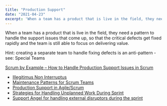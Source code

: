 ```yaml
---
title: "Production Support"
date: "2021-04-23"
excerpt: 'When a team has a product that is live in the field, they need a pattern to handle the'
---
```


When a team has a product that is live in the field, they need a pattern to handle the support issues that come up, so that the critical defects get fixed rapidly and the team is still able to focus on delivering value.

Hint: creating a separate team to handle fixing defects is an anti-pattern - see: Special Teams

[Scrum by Example – How to Handle Production Support Issues in Scrum](/blog/scrum-production-support)

<HighlightBox heading="Resource Links" variant="resourceLinks">

- [Illegitimus Non Interruptus](https://sites.google.com/a/scrumplop.org/published-patterns/product-organization-pattern-language/illegitimus-non-interruptus)
- [Maintenance Patterns for Scrum Teams](https://www.agilecoachjournal.com/2018-12-18/maintenance-patterns-for-scrum-teams)
- [Production Support in Agile/Scrum](https://www.extremeuncertainty.com/production-support-agile-scrum/)
- [Strategies for Handling Unplanned Work During Sprint](https://medium.com/agilelab/strategies-for-handling-unplanned-work-during-sprint-2f89697509ff)
- [Support Angel for handling external disruptors during the sprint](https://scrumsaturday.com/2021/01/16/support-angel/)
</HighlightBox>
